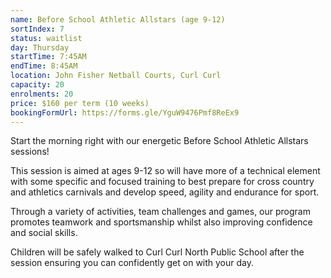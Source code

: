 ```yaml
---
name: Before School Athletic Allstars (age 9-12)
sortIndex: 7
status: waitlist
day: Thursday
startTime: 7:45AM
endTime: 8:45AM
location: John Fisher Netball Courts, Curl Curl
capacity: 20
enrolments: 20
price: $160 per term (10 weeks)
bookingFormUrl: https://forms.gle/YguW9476Pmf8ReEx9
---
```


Start the morning right with our energetic Before School Athletic Allstars sessions!

This session is aimed at ages 9-12 so will have more of a technical element with some specific and focused training to best prepare for cross country and athletics carnivals and develop speed, agility and endurance for sport.

Through a variety of activities, team challenges and games, our program promotes teamwork and sportsmanship whilst also improving confidence and social skills.

Children will be safely walked to Curl Curl North Public School after the session ensuring you can confidently get on with your day.
